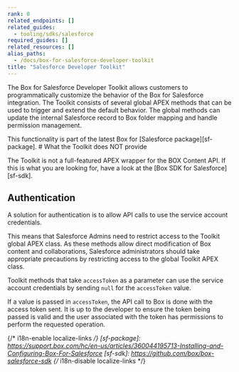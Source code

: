 ```yaml
---
rank: 0
related_endpoints: []
related_guides: 
  - tooling/sdks/salesforce
required_guides: []
related_resources: []
alias_paths:
  - /docs/box-for-salesforce-developer-toolkit
title: "Salesforce Developer Toolkit"
---
```

The Box for Salesforce Developer Toolkit allows customers to programmatically
customize the behavior of the Box for Salesforce integration. The Toolkit
consists of several global APEX methods that can be used to trigger and extend
the default behavior. The global methods can update the internal Salesforce
record to Box folder mapping and handle permission management.

<Message type='notice'>
  This functionality is part of the latest Box for
  [Salesforce package][sf-package].
</Message>

<Message type='warning'>
  # What the Toolkit does NOT provide

  The Toolkit is not a full-featured APEX wrapper for the BOX Content API. If
  this is what you are looking for, have a look at the
  [Box SDK for Salesforce][sf-sdk].
</Message>

## Authentication

A solution for authentication is to allow API calls to use the service
account credentials.

This means that Salesforce Admins need to restrict access to the Toolkit global
APEX class. As these methods allow direct modification of Box content and
collaborations, Salesforce administrators should take appropriate precautions
by restricting access to the global Toolkit APEX class.

Toolkit methods that take `accessToken` as a parameter can use the service
account credentials by sending `null` for the `accessToken` value.

If a value is passed in `accessToken`, the API call to Box is done with
the access token sent. It is up to the developer to ensure the token being
passed is valid and the user associated with the token has permissions to
perform the requested operation.

{/* i18n-enable localize-links */}
[sf-package]: https://support.box.com/hc/en-us/articles/360044195713-Installing-and-Configuring-Box-For-Salesforce
[sf-sdk]: https://github.com/box/box-salesforce-sdk
{/* i18n-disable localize-links */}
